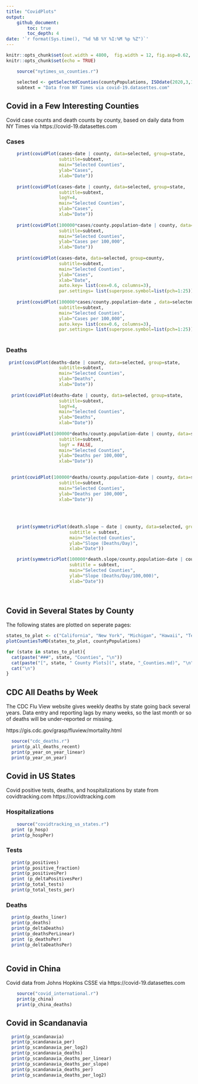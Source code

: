 ```yaml
---
title: "CovidPlots"
output: 
    github_document:
        toc: true
        toc_depth: 4
date: '`r format(Sys.time(), "%d %B %Y %I:%M %p %Z")`'
---
```



```r
knitr::opts_chunk$set(out.width = 4800,  fig.width = 12, fig.asp=0.62,  dev = 'svg') 
knitr::opts_chunk$set(echo = TRUE)
```

```r
    source("nytimes_us_counties.r")

    selected <- getSelectedCounties(countyPopulations, ISOdate(2020,3,1, tz=""))
    subtext = "Data from NY Times via covid-19.datasettes.com"

```

## Covid in a Few Interesting Counties  

Covid case counts and death counts by county, based on daily data from NY Times via https://covid-19.datasettes.com

### Cases

```r


    print(covidPlot(cases~date | county, data=selected, group=state,
                    subtitle=subtext, 
                    main="Selected Counties",
                    ylab="Cases",
                    xlab="Date"))
    
    print(covidPlot(cases~date | county, data=selected, group=state, 
                    subtitle=subtext, 
                    logY=4,
                    main="Selected Counties",
                    ylab="Cases",
                    xlab="Date"))
    
    print(covidPlot(100000*cases/county.population~date | county, data=selected, group=state, 
                    subtitle=subtext, 
                    main="Selected Counties",
                    ylab="Cases per 100,000",
                    xlab="Date"))
    
    print(covidPlot(cases~date, data=selected, group=county, 
                    subtitle=subtext, 
                    main="Selected Counties",
                    ylab="Cases",
                    xlab="Date",
                    auto.key= list(cex=0.6, columns=3), 
                    par.settings= list(superpose.symbol=list(pch=1:25)) ))
    
    print(covidPlot(100000*cases/county.population~date , data=selected, group=county,
                    subtitle=subtext, 
                    main="Selected Counties",
                    ylab="Cases per 100,000", 
                    auto.key= list(cex=0.6, columns=3),
                    par.settings= list(superpose.symbol=list(pch=1:25)) ))
    
```
        
### Deaths

```r
    
 print(covidPlot(deaths~date | county, data=selected, group=state,
                    subtitle=subtext, 
                    main="Selected Counties",
                    ylab="Deaths",
                    xlab="Date"))
    
  print(covidPlot(deaths~date | county, data=selected, group=state, 
                    subtitle=subtext, 
                    logY=4,
                    main="Selected Counties",
                    ylab="Deaths",
                    xlab="Date"))
  
  print(covidPlot(100000*deaths/county.population~date | county, data=selected, group=state, 
                    subtitle=subtext,
                    logY = FALSE,
                    main="Selected Counties",
                    ylab="Deaths per 100,000",
                    xlab="Date"))
	  

  print(covidPlot(100000*deaths/county.population~date | county, data=selected, group=state, 
                    subtitle=subtext, 
                    main="Selected Counties",
                    ylab="Deaths per 100,000",
                    xlab="Date"))
					
									
					
					
    print(symmetricPlot(death.slope ~ date | county, data=selected, group=selected$state, 
                        subtitle = subtext, 
                        main="Selected Counties", 
                        ylab="Slope (Deaths/Day)",
                        xlab="Date"))

    print(symmetricPlot(100000*death.slope/county.population~date | county, data=selected, group=selected$state, 
                        subtitle = subtext, 
                        main="Selected Counties", 
                        ylab="Slope (Deaths/Day/100,000)",
                        xlab="Date"))
    
    

```

## Covid in Several States by County  
The following states are plotted on seperate pages:

```r
  
states_to_plot <- c("California", "New York", "Michigan", "Hawaii", "Texas", "Georgia", "Florida")
plotCountiesToMD(states_to_plot, countyPopulations)
```

```r

for (state in states_to_plot){
  cat(paste("###", state, "Counties", "\n"))
  cat(paste("[", state, " County Plots](", state, "_Counties.md)", "\n", sep=""))
  cat("\n")
}

```


## CDC All Deaths by Week
The CDC Flu View website gives weekly deaths by state going back several years. Data entry and reporting lags by many weeks, so the last month or so of deaths will be under-reported or missing.

https://gis.cdc.gov/grasp/fluview/mortality.html

```r
  source("cdc_deaths.r")
  print(p_all_deaths_recent)
  print(p_year_on_year_linear)
  print(p_year_on_year)

```





## Covid in US States 
Covid positive tests, deaths, and hospitalizations by state from covidtracking.com https://covidtracking.com

### Hospitalizations

```r
    source("covidtracking_us_states.r")
  print (p_hosp)
  print(p_hospPer)
```

### Tests

```r
    
  print(p_positives)
  print(p_positive_fraction)
  print(p_positivesPer)
  print (p_deltaPositivesPer)
  print(p_total_tests)
  print(p_total_tests_per)
```

### Deaths

```r
    
  print(p_deaths_liner)
  print(p_deaths)
  print(p_deltaDeaths)
  print(p_deathsPerLinear)
  print (p_deathsPer)
  print(p_deltaDeathsPer)
    
```


## Covid in China 

Covid data from Johns Hopkins CSSE via https://covid-19.datasettes.com
```r
    source("covid_international.r")
    print(p_china)
    print(p_china_deaths)
```

## Covid in Scandanavia 
```r
  print(p_scandanavia)
  print(p_scandanavia_per)
  print(p_scandanavia_per_log2)
  print(p_scandanavia_deaths)
  print(p_scandanavia_deaths_per_linear)
  print(p_scandanavia_deaths_per_slope)
  print(p_scandanavia_deaths_per)
  print(p_scandanavia_deaths_per_log2)
```